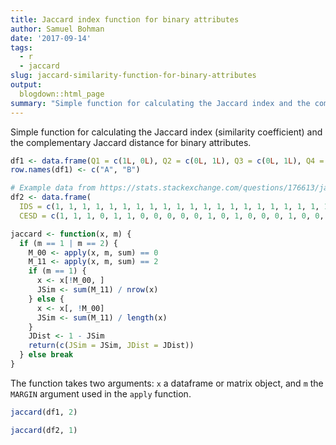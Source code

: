 ```yaml
---
title: Jaccard index function for binary attributes
author: Samuel Bohman
date: '2017-09-14'
tags:
  - r
  - jaccard
slug: jaccard-similarity-function-for-binary-attributes
output:
  blogdown::html_page
summary: "Simple function for calculating the Jaccard index and the complementary Jaccard distance for binary attributes."
---
```


Simple function for calculating the Jaccard index (similarity coefficient) and the complementary Jaccard distance for binary attributes. 

```r
df1 <- data.frame(Q1 = c(1L, 0L), Q2 = c(0L, 1L), Q3 = c(0L, 1L), Q4 = c(1L, 0L), Q5 = c(1L, 1L), Q6 = c(0L, 0L))
row.names(df1) <- c("A", "B")

# Example data from https://stats.stackexchange.com/questions/176613/jaccard-similarity-in-r
df2 <- data.frame(
  IDS = c(1, 1, 1, 1, 1, 1, 1, 1, 1, 1, 1, 1, 1, 1, 1, 1, 1, 1, 1, 1, 1, 1, 1, 1, 1, 1, 1, 1, 1, 1, 1, 0, 0, 0, 0, 0, 0, 0, 0, 0, 0, 0, 0), 
  CESD = c(1, 1, 1, 0, 1, 1, 0, 0, 0, 0, 0, 1, 0, 1, 0, 0, 0, 1, 0, 0, 0, 0, 0, 0, 0, 0, 0, 0, 0, 0, 0, 1, 1, 1, 1, 1, 1, 1, 1, 1, 1, 1, 1))

jaccard <- function(x, m) {
  if (m == 1 | m == 2) {
    M_00 <- apply(x, m, sum) == 0
    M_11 <- apply(x, m, sum) == 2
    if (m == 1) {
      x <- x[!M_00, ]
      JSim <- sum(M_11) / nrow(x)
    } else {
      x <- x[, !M_00]
      JSim <- sum(M_11) / length(x)
    }
    JDist <- 1 - JSim
    return(c(JSim = JSim, JDist = JDist))
  } else break
}
```

The function takes two arguments: `x` a dataframe or matrix object, and `m` the `MARGIN` argument used in the `apply` function. 

```r
jaccard(df1, 2)
```

```r
jaccard(df2, 1)
```

